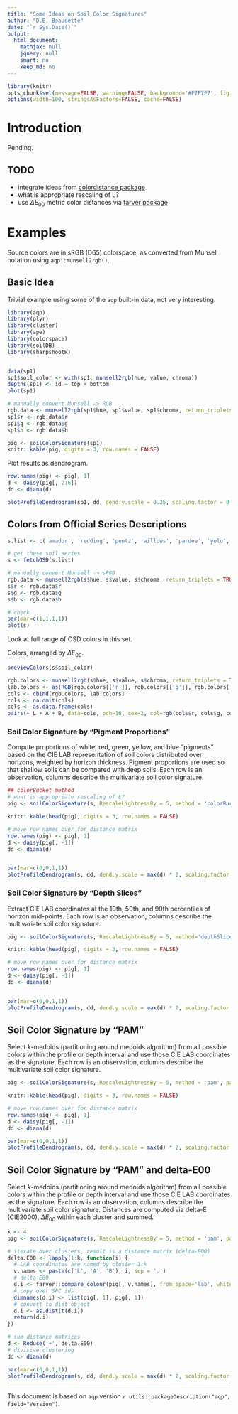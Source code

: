 ```yaml
---
title: "Some Ideas on Soil Color Signatures"
author: "D.E. Beaudette"
date: "`r Sys.Date()`"
output:
  html_document:
    mathjax: null
    jquery: null
    smart: no
    keep_md: no
---
```


```r
library(knitr)
opts_chunk$set(message=FALSE, warning=FALSE, background='#F7F7F7', fig.retina=2, dev='png', tidy=FALSE, verbose=FALSE, cache = FALSE)
options(width=100, stringsAsFactors=FALSE, cache=FALSE)
```


# Introduction
Pending.

## TODO

 * integrate ideas from [colordistance package](https://cran.r-project.org/web/packages/colordistance/vignettes/colordistance-introduction.html)
 * what is appropriate rescaling of L?
 * use $\Delta E_{00}$ metric color distances via [farver package](https://github.com/thomasp85/farver)

# Examples
Source colors are in sRGB (D65) colorspace, as converted from Munsell notation using `aqp::munsell2rgb()`.

## Basic Idea
Trivial example using some of the `aqp` built-in data, not very interesting.
```r
library(aqp)
library(plyr)
library(cluster)
library(ape)
library(colorspace)
library(soilDB)
library(sharpshootR)


data(sp1)
sp1$soil_color <- with(sp1, munsell2rgb(hue, value, chroma))
depths(sp1) <- id ~ top + bottom
plot(sp1)

# manually convert Munsell -> RGB
rgb.data <- munsell2rgb(sp1$hue, sp1$value, sp1$chroma, return_triplets = TRUE)
sp1$r <- rgb.data$r
sp1$g <- rgb.data$g
sp1$b <- rgb.data$b

pig <- soilColorSignature(sp1)
knitr::kable(pig, digits = 3, row.names = FALSE)
```

Plot results as dendrogram.
```r
row.names(pig) <- pig[, 1]
d <- daisy(pig[, 2:6])
dd <- diana(d)

plotProfileDendrogram(sp1, dd, dend.y.scale = 0.25, scaling.factor = 0.001, y.offset = 0.02, width=0.15)
```



## Colors from Official Series Descriptions

```r
s.list <- c('amador', 'redding', 'pentz', 'willows', 'pardee', 'yolo', 'hanford', 'cecil', 'sycamore', 'KLAMATH', 'MOGLIA', 'vleck', 'drummer', 'CANEYHEAD', 'musick', 'sierra', 'HAYNER', 'zook', 'argonaut', 'PALAU')

# get these soil series
s <- fetchOSD(s.list)

# manually convert Munsell -> sRGB
rgb.data <- munsell2rgb(s$hue, s$value, s$chroma, return_triplets = TRUE)
s$r <- rgb.data$r
s$g <- rgb.data$g
s$b <- rgb.data$b

# check
par(mar=c(1,1,1,1))
plot(s)
```


Look at full range of OSD colors in this set.

Colors, arranged by $\Delta E_{00}$.
```r
previewColors(s$soil_color)
```

```r
rgb.colors <- munsell2rgb(s$hue, s$value, s$chroma, return_triplets = TRUE)
lab.colors <- as(RGB(rgb.colors[['r']], rgb.colors[['g']], rgb.colors[['b']]), 'LAB')@coords
cols <- cbind(rgb.colors, lab.colors)
cols <- na.omit(cols)
cols <- as.data.frame(cols)
pairs(~ L + A + B, data=cols, pch=16, cex=2, col=rgb(cols$r, cols$g, cols$b))
```

### Soil Color Signature by "Pigment Proportions"
Compute proportions of white, red, green, yellow, and blue "pigments" based on the CIE LAB representation of soil colors distributed over horizons, weighted by horizon thickness. Pigment proportions are used so that shallow soils can be compared with deep soils. Each row is an observation, columns describe the multivariate soil color signature. 

```r

## colorBucket method
# what is appropriate rescaling of L?
pig <- soilColorSignature(s, RescaleLightnessBy = 5, method = 'colorBucket')

knitr::kable(head(pig), digits = 3, row.names = FALSE)

# move row names over for distance matrix
row.names(pig) <- pig[, 1]
d <- daisy(pig[, -1])
dd <- diana(d)


par(mar=c(0,0,1,1))
plotProfileDendrogram(s, dd, dend.y.scale = max(d) * 2, scaling.factor = max(d) / max(s), y.offset = max(d) / 10, width=0.25, cex.names=0.45)
```


### Soil Color Signature by "Depth Slices"
Extract CIE LAB coordinates at the 10th, 50th, and 90th percentiles of horizon mid-points. Each row is an observation, columns describe the multivariate soil color signature.
```r
pig <- soilColorSignature(s, RescaleLightnessBy = 5, method='depthSlices')

knitr::kable(head(pig), digits = 3, row.names = FALSE)

# move row names over for distance matrix
row.names(pig) <- pig[, 1]
d <- daisy(pig[, -1])
dd <- diana(d)


par(mar=c(0,0,1,1))
plotProfileDendrogram(s, dd, dend.y.scale = max(d) * 2, scaling.factor = 0.25, y.offset = 6, width=0.25, cex.names=0.45)
```



## Soil Color Signature by "PAM"
Select *k*-medoids (partitioning around medoids algorithm) from all possible colors within the profile or depth interval and use those CIE LAB coordinates as the signature. Each row is an observation, columns describe the multivariate soil color signature.
```r
pig <- soilColorSignature(s, RescaleLightnessBy = 5, method = 'pam', pam.k = 3)

knitr::kable(head(pig), digits = 3, row.names = FALSE)

# move row names over for distance matrix
row.names(pig) <- pig[, 1]
d <- daisy(pig[, -1])
dd <- diana(d)

par(mar=c(0,0,1,1))
plotProfileDendrogram(s, dd, dend.y.scale = max(d) * 2, scaling.factor = 0.25, y.offset = 6, width=0.25, cex.names=0.45)
```


## Soil Color Signature by "PAM" and delta-E00
Select *k*-medoids (partitioning around medoids algorithm) from all possible colors within the profile or depth interval and use those CIE LAB coordinates as the signature. Each row is an observation, columns describe the multivariate soil color signature. Distances are computed via delta-E (CIE2000), $\Delta E_{00}$ within each cluster and summed.
```r
k <- 4
pig <- soilColorSignature(s, RescaleLightnessBy = 5, method = 'pam', pam.k = k)

# iterate over clusters, result is a distance matrix (delta-E00)
delta.E00 <- lapply(1:k, function(i) {
  # LAB coordinates are named by cluster 1:k
  v.names <- paste(c('L', 'A', 'B'), i, sep = '.')
  # delta-E00
  d.i <- farver::compare_colour(pig[, v.names], from_space='lab', white_from = 'D65', method='cie2000')
  # copy over SPC ids
  dimnames(d.i) <- list(pig[, 1], pig[, 1])
  # convert to dist object
  d.i <- as.dist(t(d.i))
  return(d.i)
})

# sum distance matrices
d <- Reduce('+', delta.E00)
# divisive clustering
dd <- diana(d)

par(mar=c(0,0,1,1))
plotProfileDendrogram(s, dd, dend.y.scale = max(d) * 2, scaling.factor = 0.45, y.offset = 6, width=0.25, cex.names=0.45)
```



----------------------------
This document is based on `aqp` version `r utils::packageDescription("aqp", field="Version")`.

